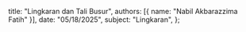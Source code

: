   title: "Lingkaran dan Tali Busur",
  authors: [{ name: "Nabil Akbarazzima Fatih" }],
  date: "05/18/2025",
  subject: "Lingkaran",
};
